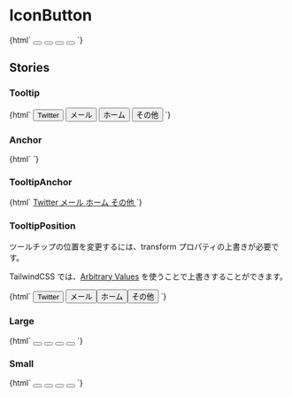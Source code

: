 
<Meta title="Buttons/IconButton" />

# IconButton

<Canvas>
  <Story name="Default">
    {html`
      <button type="button" class="jumpu-icon-button" aria-label="Twitter">
        <i class="fab fa-twitter"></i>
      </button>
      <button type="button" class="jumpu-icon-button" aria-label="Email">
        <i class="fas fa-envelope"></i>
      </button>
      <button type="button" class="jumpu-icon-button" aria-label="ホーム">
        <i class="fas fa-home"></i>
      </button>
      <button type="button" class="jumpu-icon-button" aria-label="その他">
        <i class="fas fa-ellipsis-h"></i>
      </button>
    `}
  </Story>
</Canvas>

## Stories

### Tooltip

<Canvas>
  <Story name="Tooltip">
    {html`
      <button
        type="button"
        class="jumpu-icon-button"
        aria-describedby="tooltip-Twitter"
      >
        <i class="fab fa-twitter"></i>
        <span id="tooltip-Twitter" role="tooltip">Twitter</span>
      </button>
      <button
        type="button"
        class="jumpu-icon-button"
        aria-describedby="tooltip-envelope"
      >
        <i class="fas fa-envelope"></i>
        <span id="tooltip-envelope" role="tooltip">メール</span>
      </button>
      <button
        type="button"
        class="jumpu-icon-button"
        aria-describedby="tooltip-home"
      >
        <i class="fas fa-home"></i>
        <span id="tooltip-home" role="tooltip">ホーム</span>
      </button>
      <button
        type="button"
        class="jumpu-icon-button"
        aria-describedby="tooltip-etc"
      >
        <i class="fas fa-ellipsis-h"></i>
        <span id="tooltip-etc" role="tooltip">その他</span>
      </button>
    `}
  </Story>
</Canvas>

### Anchor

<Canvas>
  <Story name="Anchor">
    {html`
      <a href="#" class="jumpu-icon-button" aria-label="Twitter">
        <i class="fab fa-twitter"></i>
      </a>
      <a href="#" class="jumpu-icon-button" aria-label="Email">
        <i class="fas fa-envelope"></i>
      </a>
      <a href="#" class="jumpu-icon-button" aria-label="ホーム">
        <i class="fas fa-home"></i>
      </a>
      <a href="#" class="jumpu-icon-button" aria-label="その他">
        <i class="fas fa-ellipsis-h"></i>
      </a>
    `}
  </Story>
</Canvas>

### TooltipAnchor

<Canvas>
  <Story name="TooltipAnchor">
    {html`
      <a
        href="#"
        class="jumpu-icon-button"
        aria-describedby="tooltip-anchor-Twitter"
      >
        <i class="fab fa-twitter"></i>
        <span id="tooltip-anchor-Twitter" role="tooltip">Twitter</span>
      </a>
      <a href="#" class="jumpu-icon-button" aria-describedby="tooltip-envelope">
        <i class="fas fa-envelope"></i>
        <span id="tooltip-anchor-envelope" role="tooltip">メール</span>
      </a>
      <a href="#" class="jumpu-icon-button" aria-describedby="tooltip-home">
        <i class="fas fa-home"></i>
        <span id="tooltip-anchor-home" role="tooltip">ホーム</span>
      </a>
      <a href="#" class="jumpu-icon-button" aria-describedby="tooltip-etc">
        <i class="fas fa-ellipsis-h"></i>
        <span id="tooltip-anchor-etc" role="tooltip">その他</span>
      </a>
    `}
  </Story>
</Canvas>

### TooltipPosition

ツールチップの位置を変更するには、transform プロパティの上書きが必要です。

TailwindCSS では、[Arbitrary Values](https://tailwindcss.com/docs/adding-custom-styles#using-arbitrary-values) を使うことで上書きすることができます。

<Canvas>
  <Story name="TooltipPosition">
    {html`
      <button type="button" class="jumpu-icon-button aria-describedby="tooltip-position-Twitter">
        <i class="fab fa-twitter"></i>
        <span id="tooltip-position-Twitter" role="tooltip">Twitter</span>
      </button>
      <button type="button" class="jumpu-icon-button group" aria-describedby="tooltip-position-envelope">
        <i class="fas fa-envelope"></i>
        <span id="tooltip-position-envelope" role="tooltip" class="![transform:translateX(50%)_scale(0)] group-hover:![transform:translateX(50%)_scale(1)]" role="tooltip">メール</span>
      </a>
      <button type="button" class="jumpu-icon-button group" aria-describedby="tooltip-position-home">
        <i class="fas fa-home"></i>
        <span id="tooltip-position-home" role="tooltip" class="![transform:translate(-50%,_150%)_scale(0)] group-hover:![transform:translate(-50%,_150%)_scale(1)]" role="tooltip">ホーム</span>
      </a>
      <button type="button" class="jumpu-icon-button group" aria-describedby="tooltip-position-etc">
        <i class="fas fa-ellipsis-h"></i>
        <span id="tooltip-position-etc" role="tooltip" class="![transform:translateX(-150%)_scale(0)] group-hover:![transform:translateX(-150%)_scale(1)]">その他</span>
      </button>
    `}
  </Story>
</Canvas>

### Large

<Canvas>
  <Story name="Large">
    {html`
      <button
        type="button"
        class="jumpu-icon-button text-lg w-12 h-12"
        aria-label="Twitter"
      >
        <i class="fab fa-twitter"></i>
      </button>
      <button
        type="button"
        class="jumpu-icon-button text-lg w-12 h-12"
        aria-label="Email"
      >
        <i class="fas fa-envelope"></i>
      </button>
      <button
        type="button"
        class="jumpu-icon-button text-lg w-12 h-12"
        aria-label="ホーム"
      >
        <i class="fas fa-home"></i>
      </button>
      <button
        type="button"
        class="jumpu-icon-button text-lg w-12 h-12"
        aria-label="その他"
      >
        <i class="fas fa-ellipsis-h"></i>
      </button>
    `}
  </Story>
</Canvas>

### Small

<Canvas>
  <Story name="Small">
    {html`
      <button
        type="button"
        class="jumpu-icon-button text-xs w-6 h-6"
        aria-label="Twitter"
      >
        <i class="fab fa-twitter"></i>
      </button>
      <button
        type="button"
        class="jumpu-icon-button text-xs w-6 h-6"
        aria-label="Email"
      >
        <i class="fas fa-envelope"></i>
      </button>
      <button
        type="button"
        class="jumpu-icon-button text-xs w-6 h-6"
        aria-label="ホーム"
      >
        <i class="fas fa-home"></i>
      </button>
      <button
        type="button"
        class="jumpu-icon-button text-xs w-6 h-6"
        aria-label="その他"
      >
        <i class="fas fa-ellipsis-h"></i>
      </button>
    `}
  </Story>
</Canvas>
